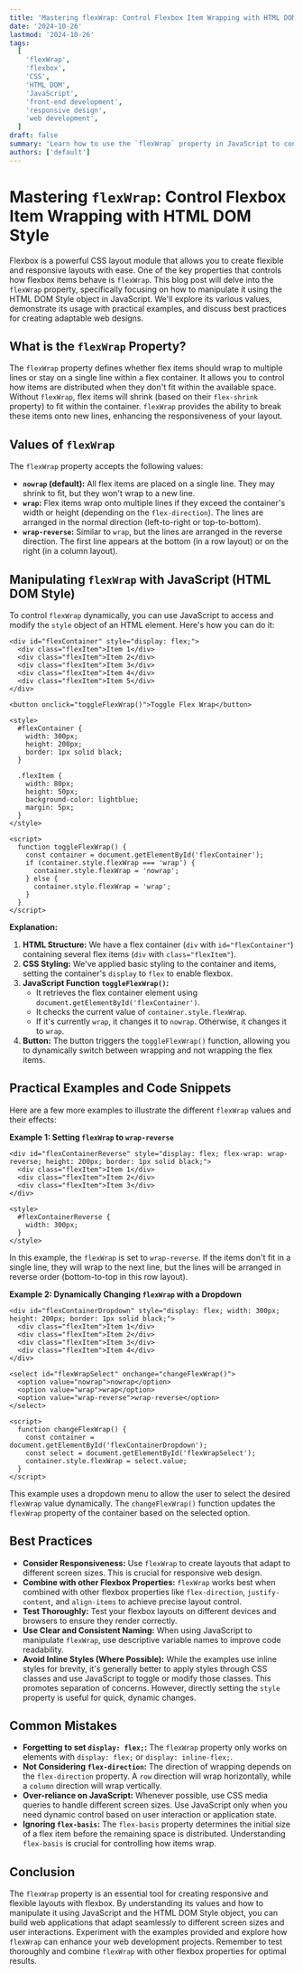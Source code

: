 ```yaml
---
title: 'Mastering flexWrap: Control Flexbox Item Wrapping with HTML DOM Style'
date: '2024-10-26'
lastmod: '2024-10-26'
tags:
  [
    'flexWrap',
    'flexbox',
    'CSS',
    'HTML DOM',
    'JavaScript',
    'front-end development',
    'responsive design',
    'web development',
  ]
draft: false
summary: 'Learn how to use the `flexWrap` property in JavaScript to control how flexbox items wrap onto multiple lines, ensuring responsive and flexible layouts for your web applications.  Explore different values like `nowrap`, `wrap`, and `wrap-reverse` with practical examples and code snippets.'
authors: ['default']
---
```


# Mastering `flexWrap`: Control Flexbox Item Wrapping with HTML DOM Style

Flexbox is a powerful CSS layout module that allows you to create flexible and responsive layouts with ease. One of the key properties that controls how flexbox items behave is `flexWrap`. This blog post will delve into the `flexWrap` property, specifically focusing on how to manipulate it using the HTML DOM Style object in JavaScript. We'll explore its various values, demonstrate its usage with practical examples, and discuss best practices for creating adaptable web designs.

## What is the `flexWrap` Property?

The `flexWrap` property defines whether flex items should wrap to multiple lines or stay on a single line within a flex container. It allows you to control how items are distributed when they don't fit within the available space. Without `flexWrap`, flex items will shrink (based on their `flex-shrink` property) to fit within the container. `flexWrap` provides the ability to break these items onto new lines, enhancing the responsiveness of your layout.

## Values of `flexWrap`

The `flexWrap` property accepts the following values:

- **`nowrap` (default):** All flex items are placed on a single line. They may shrink to fit, but they won't wrap to a new line.
- **`wrap`:** Flex items wrap onto multiple lines if they exceed the container's width or height (depending on the `flex-direction`). The lines are arranged in the normal direction (left-to-right or top-to-bottom).
- **`wrap-reverse`:** Similar to `wrap`, but the lines are arranged in the reverse direction. The first line appears at the bottom (in a row layout) or on the right (in a column layout).

## Manipulating `flexWrap` with JavaScript (HTML DOM Style)

To control `flexWrap` dynamically, you can use JavaScript to access and modify the `style` object of an HTML element. Here's how you can do it:

```plaintext
<div id="flexContainer" style="display: flex;">
  <div class="flexItem">Item 1</div>
  <div class="flexItem">Item 2</div>
  <div class="flexItem">Item 3</div>
  <div class="flexItem">Item 4</div>
  <div class="flexItem">Item 5</div>
</div>

<button onclick="toggleFlexWrap()">Toggle Flex Wrap</button>

<style>
  #flexContainer {
    width: 300px;
    height: 200px;
    border: 1px solid black;
  }

  .flexItem {
    width: 80px;
    height: 50px;
    background-color: lightblue;
    margin: 5px;
  }
</style>

<script>
  function toggleFlexWrap() {
    const container = document.getElementById('flexContainer');
    if (container.style.flexWrap === 'wrap') {
      container.style.flexWrap = 'nowrap';
    } else {
      container.style.flexWrap = 'wrap';
    }
  }
</script>
```

**Explanation:**

1.  **HTML Structure:** We have a flex container (`div` with `id="flexContainer"`) containing several flex items (`div` with `class="flexItem"`).
2.  **CSS Styling:** We've applied basic styling to the container and items, setting the container's `display` to `flex` to enable flexbox.
3.  **JavaScript Function `toggleFlexWrap()`:**
    - It retrieves the flex container element using `document.getElementById('flexContainer')`.
    - It checks the current value of `container.style.flexWrap`.
    - If it's currently `wrap`, it changes it to `nowrap`. Otherwise, it changes it to `wrap`.
4.  **Button:** The button triggers the `toggleFlexWrap()` function, allowing you to dynamically switch between wrapping and not wrapping the flex items.

## Practical Examples and Code Snippets

Here are a few more examples to illustrate the different `flexWrap` values and their effects:

**Example 1: Setting `flexWrap` to `wrap-reverse`**

```plaintext
<div id="flexContainerReverse" style="display: flex; flex-wrap: wrap-reverse; height: 200px; border: 1px solid black;">
  <div class="flexItem">Item 1</div>
  <div class="flexItem">Item 2</div>
  <div class="flexItem">Item 3</div>
</div>

<style>
  #flexContainerReverse {
    width: 300px;
  }
</style>
```

In this example, the `flexWrap` is set to `wrap-reverse`. If the items don't fit in a single line, they will wrap to the next line, but the lines will be arranged in reverse order (bottom-to-top in this row layout).

**Example 2: Dynamically Changing `flexWrap` with a Dropdown**

```plaintext
<div id="flexContainerDropdown" style="display: flex; width: 300px; height: 200px; border: 1px solid black;">
  <div class="flexItem">Item 1</div>
  <div class="flexItem">Item 2</div>
  <div class="flexItem">Item 3</div>
  <div class="flexItem">Item 4</div>
</div>

<select id="flexWrapSelect" onchange="changeFlexWrap()">
  <option value="nowrap">nowrap</option>
  <option value="wrap">wrap</option>
  <option value="wrap-reverse">wrap-reverse</option>
</select>

<script>
  function changeFlexWrap() {
    const container = document.getElementById('flexContainerDropdown');
    const select = document.getElementById('flexWrapSelect');
    container.style.flexWrap = select.value;
  }
</script>
```

This example uses a dropdown menu to allow the user to select the desired `flexWrap` value dynamically. The `changeFlexWrap()` function updates the `flexWrap` property of the container based on the selected option.

## Best Practices

- **Consider Responsiveness:** Use `flexWrap` to create layouts that adapt to different screen sizes. This is crucial for responsive web design.
- **Combine with other Flexbox Properties:** `flexWrap` works best when combined with other flexbox properties like `flex-direction`, `justify-content`, and `align-items` to achieve precise layout control.
- **Test Thoroughly:** Test your flexbox layouts on different devices and browsers to ensure they render correctly.
- **Use Clear and Consistent Naming:** When using JavaScript to manipulate `flexWrap`, use descriptive variable names to improve code readability.
- **Avoid Inline Styles (Where Possible):** While the examples use inline styles for brevity, it's generally better to apply styles through CSS classes and use JavaScript to toggle or modify those classes. This promotes separation of concerns. However, directly setting the `style` property is useful for quick, dynamic changes.

## Common Mistakes

- **Forgetting to set `display: flex;`:** The `flexWrap` property only works on elements with `display: flex;` or `display: inline-flex;`.
- **Not Considering `flex-direction`:** The direction of wrapping depends on the `flex-direction` property. A `row` direction will wrap horizontally, while a `column` direction will wrap vertically.
- **Over-reliance on JavaScript:** Whenever possible, use CSS media queries to handle different screen sizes. Use JavaScript only when you need dynamic control based on user interaction or application state.
- **Ignoring `flex-basis`:** The `flex-basis` property determines the initial size of a flex item before the remaining space is distributed. Understanding `flex-basis` is crucial for controlling how items wrap.

## Conclusion

The `flexWrap` property is an essential tool for creating responsive and flexible layouts with flexbox. By understanding its values and how to manipulate it using JavaScript and the HTML DOM Style object, you can build web applications that adapt seamlessly to different screen sizes and user interactions. Experiment with the examples provided and explore how `flexWrap` can enhance your web development projects. Remember to test thoroughly and combine `flexWrap` with other flexbox properties for optimal results.
